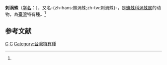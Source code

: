 {{noteTA|G1=LS}}
{{Speciesbox
| taxon = Octonoba spinosa
| binomial_authority = (Yoshida, 1982)<ref name='id12917'>{{cite web| url =http://www.bioinfo.cn/db05/BjdwSpecies.php?action=view&id=12917| title =刺涡蛛| work =《中国动物物种编目数据库》| publisher =中国科学院微生物研究所| author =中国科学院动物研究所| accessdate =2009-04-28| deadurl =yes| archiveurl =https://web.archive.org/web/20160305074734/http://www.bioinfo.cn/db05/BjdwSpecies.php?action=view&id=12917| archivedate =2016-03-05}}</ref>
}}

'''刺涡蛛'''（[[学名|学名]]：{{lang|la|''Octonoba spinosa''}}），又名-{zh-hans:棘涡蛛;zh-tw:刺渦蛛}-，是[[蟱蛛科|蟱蛛科]][[涡蛛属|涡蛛属]]的动物，為[[臺灣|臺灣]]特有種。<ref name='id12917'/>

== 参考文献 ==
{{reflist}}

{{taxonbar}}
[[Category:_1982年描述的动物|C]]
[[Category:涡蛛属|C]]
[[Category:台灣特有種|Category:台灣特有種]]